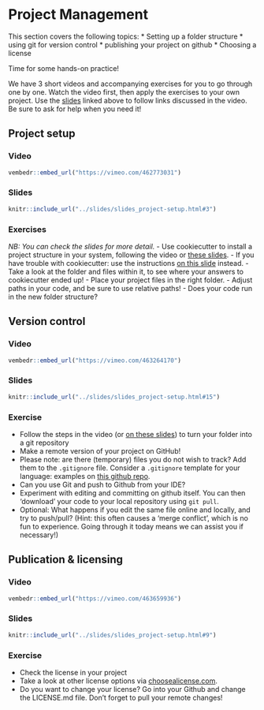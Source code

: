 # Project Management

This section covers the following topics:
* Setting up a folder structure
* using git for version control
* publishing your project on github
* Choosing a license

Time for some hands-on practice!

We have 3 short videos and accompanying exercises for you to go through one by one.
Watch the video first, then apply the exercises to your own project.
Use the [slides]("../slides/slides_project-setup.html") linked above to follow links discussed in the video.
Be sure to ask for help when you need it!

## Project setup

### Video

```r
vembedr::embed_url("https://vimeo.com/462773031")
```

### Slides

```r
knitr::include_url("../slides/slides_project-setup.html#3")
```

### Exercises

_NB: You can check the slides for more detail._
- Use cookiecutter to install a project structure in your system, following the video or [these slides](../slides/slides_project-setup.html#4).
- If you have trouble with cookiecutter: use the instructions [on this slide](../slides/slides_project-setup.html#6) instead.
- Take a look at the folder and files within it, to see where your answers to cookiecutter ended up!
- Place your project files in the right folder.
- Adjust paths in your code, and be sure to use relative paths!
- Does your code run in the new folder structure?

## Version control

### Video

```r
vembedr::embed_url("https://vimeo.com/463264170")
```

### Slides

```r
knitr::include_url("../slides/slides_project-setup.html#15")
```

### Exercise

- Follow the steps in the video (or [on these slides](../slides/slides_project-setup.html#17)) to turn your folder into a git repository
- Make a remote version of your project on GitHub!
- Please note: are there (temporary) files you do not wish to track?
  Add them to the `.gitignore` file.
  Consider a `.gitignore` template for your language: examples on [this github repo](https://github.com/github/gitignore).
- Can you use Git and push to Github from your IDE?
- Experiment with editing and committing on github itself.
  You can then 'download' your code to your local repository using `git pull`.
- Optional: What happens if you edit the same file online and locally, and try to push/pull?
  (Hint: this often causes a 'merge conflict', which is no fun to experience.
  Going through it today means we can assist you if necessary!)

## Publication & licensing

### Video

```r
vembedr::embed_url("https://vimeo.com/463659936")
```

### Slides

```r
knitr::include_url("../slides/slides_project-setup.html#9")
```

### Exercise

- Check the license in your project
- Take a look at other license options via [choosealicense.com](https://choosealicense.com/).
- Do you want to change your license? Go into your Github and change the LICENSE.md file. Don't forget to pull your remote changes!